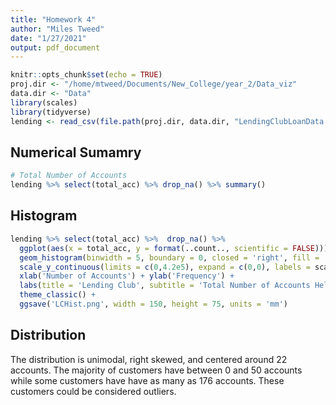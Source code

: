 ```yaml
---
title: "Homework 4"
author: "Miles Tweed"
date: "1/27/2021"
output: pdf_document
---
```


```r
knitr::opts_chunk$set(echo = TRUE)
proj.dir <- "/home/mtweed/Documents/New_College/year_2/Data_viz"
data.dir <- "Data"
library(scales)
library(tidyverse)
lending <- read_csv(file.path(proj.dir, data.dir, "LendingClubLoanData.csv"))
```
## Numerical Sumamry
```r
# Total Number of Accounts
lending %>% select(total_acc) %>% drop_na() %>% summary()
```
## Histogram
```r
lending %>% select(total_acc) %>%  drop_na() %>% 
  ggplot(aes(x = total_acc, y = format(..count.., scientific = FALSE))) +
  geom_histogram(binwidth = 5, boundary = 0, closed = 'right', fill = 'lightblue', color = 'black') +
  scale_y_continuous(limits = c(0,4.2e5), expand = c(0,0), labels = scales::label_number_si()) + 
  xlab('Number of Accounts') + ylab('Frequency') + 
  labs(title = 'Lending Club', subtitle = 'Total Number of Accounts Held By Customers') + 
  theme_classic() + 
  ggsave('LCHist.png', width = 150, height = 75, units = 'mm')
```
## Distribution

The distribution is unimodal, right skewed, and centered around 22 accounts. The majority of customers have between 0 and 50 accounts while some customers have have as many as 176 accounts.  These customers could be considered outliers.